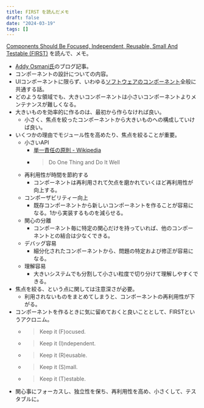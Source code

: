 ```yaml
---
title: FIRST を読んだメモ
draft: false
date: "2024-03-19"
tags: []
---
```


[Components Should Be Focused, Independent, Reusable, Small And Testable (FIRST)](https://addyosmani.com/first/) を読んで、メモ。

- [Addy Osmani氏](https://github.com/addyosmani)のブログ記事。
- コンポーネントの設計についての内容。
- UIコンポーネントに限らず、いわゆる[ソフトウェアのコンポーネント](https://ja.wikipedia.org/wiki/%E3%82%BD%E3%83%95%E3%83%88%E3%82%A6%E3%82%A7%E3%82%A2%E3%82%B3%E3%83%B3%E3%83%9D%E3%83%BC%E3%83%8D%E3%83%B3%E3%83%88)全般に共通する話。
- どのような領域でも、大きいコンポーネントは小さいコンポーネントよりメンテナンスが難しくなる。
- 大きいものを効率的に作るのは、最初から作らなければ良い。
  - 小さく、焦点を絞ったコンポーネントから大きいものへの構成していけば良い。
- いくつかの理由でモジュール性を高めたり、焦点を絞ることが重要。
  - 小さいAPI
    - [単一責任の原則 - Wikipedia](https://ja.wikipedia.org/wiki/%E5%8D%98%E4%B8%80%E8%B2%AC%E4%BB%BB%E3%81%AE%E5%8E%9F%E5%89%87)
    - > Do One Thing and Do It Well
  - 再利用性が時間を節約する
    - コンポーネントは再利用されて欠点を磨かれていくほど再利用性が向上する。
  - コンポーザビリティー向上
    - 既存コンポーネントから新しいコンポーネントを作ることが容易になる。1から実装するものを減らせる。
  - 関心の分離
    - コンポーネント毎に特定の関心だけを持っていれば、他のコンポーネントとの結合は少なくできる。
  - デバッグ容易
    - 細分化されたコンポーネントから、問題の特定および修正が容易になる。
  - 理解容易
    - 大きいシステムでも分割して小さい粒度で切り分けて理解しやすくできる。
- 焦点を絞る、という点に関しては注意深さが必要。
  - 利用されないものをまとめてしまうと、コンポーネントの再利用性が下がる。
- コンポーネントを作るときに気に留めておくと良いこととして、FIRSTというアクロニム。
  - > Keep it (F)ocused.
  - > Keep it (I)ndependent.
  - > Keep it (R)eusable.
  - > Keep it (S)mall.
  - > Keep it (T)estable.
- 関心事にフォーカスし、独立性を保ち、再利用性を高め、小さくして、テスタブルに。
